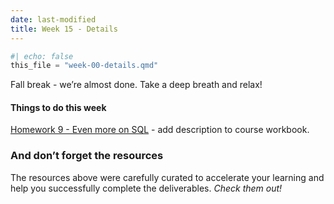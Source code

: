 ```yaml
---
date: last-modified
title: Week 15 - Details
---
```


```python
#| echo: false
this_file = "week-00-details.qmd"
```

<!-- overview-block-begin -->

<p class="lead">Fall break - we're almost done.  Take a deep breath and relax!</p>
    
<!-- overview-block-end -->

<!-- deliverables-block-begin -->
#### Things to do this week


[Homework 9 - Even more on SQL](https://virginiacommonwealth.instructure.com/courses/113813/assignments/1072349)  - add description to course workbook.

<!-- deliverables-block-end -->

<!-- resources-block-begin -->
### And don't forget the resources

The resources above were carefully curated
to accelerate your learning and help you successfully
complete the deliverables.  *Check them out!*
<!-- resources-block-end -->